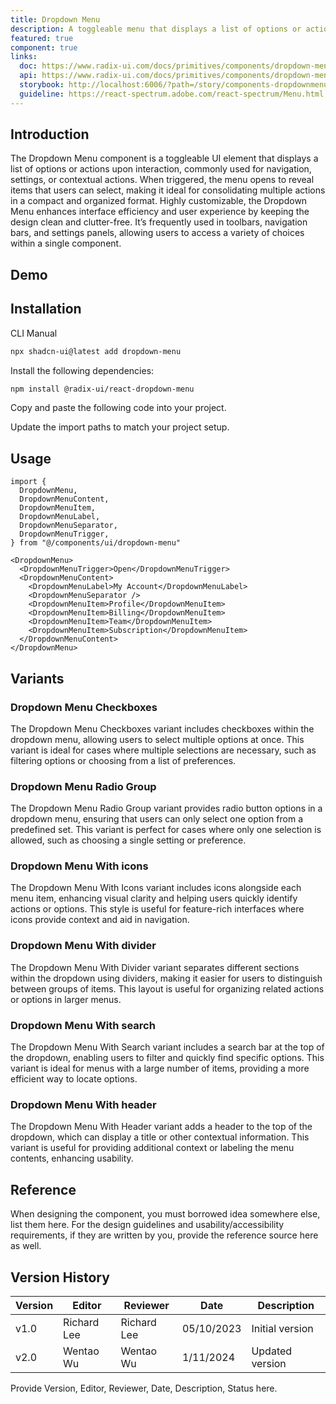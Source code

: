 ```yaml
---
title: Dropdown Menu
description: A toggleable menu that displays a list of options or actions when triggered.
featured: true
component: true
links:
  doc: https://www.radix-ui.com/docs/primitives/components/dropdown-menu
  api: https://www.radix-ui.com/docs/primitives/components/dropdown-menu
  storybook: http://localhost:6006/?path=/story/components-dropdownmenu--default
  guideline: https://react-spectrum.adobe.com/react-spectrum/Menu.html
---
```


## Introduction

The Dropdown Menu component is a toggleable UI element that displays a list of options or actions upon interaction, commonly used for navigation, settings, or contextual actions. When triggered, the menu opens to reveal items that users can select, making it ideal for consolidating multiple actions in a compact and organized format. Highly customizable, the Dropdown Menu enhances interface efficiency and user experience by keeping the design clean and clutter-free. It’s frequently used in toolbars, navigation bars, and settings panels, allowing users to access a variety of choices within a single component.

## Demo

<ComponentPreview
  name="dropdown-menu-demo"
  description="A dropdown menu with icons, shortcuts and sub menu items."
/>

## Installation

<Tabs defaultValue="cli">

<TabsList>
  <TabsTrigger value="cli">CLI</TabsTrigger>
  <TabsTrigger value="manual">Manual</TabsTrigger>
</TabsList>
<TabsContent value="cli">

```bash
npx shadcn-ui@latest add dropdown-menu
```

</TabsContent>

<TabsContent value="manual">

<Steps>

<Step>Install the following dependencies:</Step>

```bash
npm install @radix-ui/react-dropdown-menu
```

<Step>Copy and paste the following code into your project.</Step>

<ComponentSource name="dropdown-menu" />

<Step>Update the import paths to match your project setup.</Step>

</Steps>

</TabsContent>

</Tabs>

## Usage

```tsx
import {
  DropdownMenu,
  DropdownMenuContent,
  DropdownMenuItem,
  DropdownMenuLabel,
  DropdownMenuSeparator,
  DropdownMenuTrigger,
} from "@/components/ui/dropdown-menu"
```

```tsx
<DropdownMenu>
  <DropdownMenuTrigger>Open</DropdownMenuTrigger>
  <DropdownMenuContent>
    <DropdownMenuLabel>My Account</DropdownMenuLabel>
    <DropdownMenuSeparator />
    <DropdownMenuItem>Profile</DropdownMenuItem>
    <DropdownMenuItem>Billing</DropdownMenuItem>
    <DropdownMenuItem>Team</DropdownMenuItem>
    <DropdownMenuItem>Subscription</DropdownMenuItem>
  </DropdownMenuContent>
</DropdownMenu>
```

## Variants

### Dropdown Menu Checkboxes

The Dropdown Menu Checkboxes variant includes checkboxes within the dropdown menu, allowing users to select multiple options at once. This variant is ideal for cases where multiple selections are necessary, such as filtering options or choosing from a list of preferences.

<ComponentPreview
  name="dropdown-menu-checkboxes"
  description="A dropdown menu with checkboxes."
/>

### Dropdown Menu Radio Group

The Dropdown Menu Radio Group variant provides radio button options in a dropdown menu, ensuring that users can only select one option from a predefined set. This variant is perfect for cases where only one selection is allowed, such as choosing a single setting or preference.

<ComponentPreview
  name="dropdown-menu-radio-group"
  description="A dropdown menu with radio items."
/>

### Dropdown Menu With icons

The Dropdown Menu With Icons variant includes icons alongside each menu item, enhancing visual clarity and helping users quickly identify actions or options. This style is useful for feature-rich interfaces where icons provide context and aid in navigation.

<ComponentPreview
  name="dropdown-menu-with-icon"
  description="A dropdown menu with icon."
/>

### Dropdown Menu With divider

The Dropdown Menu With Divider variant separates different sections within the dropdown using dividers, making it easier for users to distinguish between groups of items. This layout is useful for organizing related actions or options in larger menus.

<ComponentPreview
  name="dropdown-menu-with-divider"
  description="A dropdown menu with dividers."
/>

### Dropdown Menu With search

The Dropdown Menu With Search variant includes a search bar at the top of the dropdown, enabling users to filter and quickly find specific options. This variant is ideal for menus with a large number of items, providing a more efficient way to locate options.

<ComponentPreview
  name="dropdown-menu-with-search"
  description="A dropdown menu with search."
/>

### Dropdown Menu With header

The Dropdown Menu With Header variant adds a header to the top of the dropdown, which can display a title or other contextual information. This variant is useful for providing additional context or labeling the menu contents, enhancing usability.

<ComponentPreview
  name="dropdown-menu-with-header"
  description="A dropdown menu with header."
/>

## Reference

When designing the component, you must borrowed idea somewhere else, list them here.
For the design guidelines and usability/accessibility requirements, if they are written by you, provide the reference source here as well.

## Version History

| Version | Editor      | Reviewer    | Date       | Description     |
| ------- | ----------- | ----------- | ---------- | --------------- |
| v1.0    | Richard Lee | Richard Lee | 05/10/2023 | Initial version |
| v2.0    | Wentao Wu   | Wentao Wu   | 1/11/2024  | Updated version |

Provide Version, Editor, Reviewer, Date, Description, Status here.
